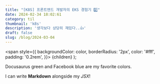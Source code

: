 ```yaml
---
title: "[K8S] 프론트엔드 개발자의 EKS 경험기 2️⃣"
date: 2024-02-34 18:02:61
category: til
thumbnail: 'k8s'
description: '생각보다 상당히 재밌다..👍'
draft: false
slug: /blog/2024-03-04
---
```



  <span
    style={{
      backgroundColor: color,
      borderRadius: '2px',
      color: '#fff',
      padding: '0.2rem',
    }}>
    {children}
  </span>
);

<Highlight color="#25c2a0">Docusaurus green</Highlight> and <Highlight color="#1877F2">Facebook blue</Highlight> are my favorite colors.

I can write **Markdown** alongside my _JSX_!